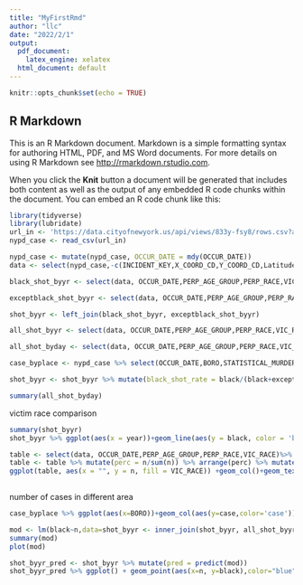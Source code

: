 ---
title: "MyFirstRmd"
author: "llc"
date: "2022/2/1"
output:
  pdf_document: 
    latex_engine: xelatex
  html_document: default
---

```{r setup, include=FALSE}
knitr::opts_chunk$set(echo = TRUE)
```

## R Markdown

This is an R Markdown document. Markdown is a simple formatting syntax for authoring HTML, PDF, and MS Word documents. For more details on using R Markdown see <http://rmarkdown.rstudio.com>.

When you click the **Knit** button a document will be generated that includes both content as well as the output of any embedded R code chunks within the document. You can embed an R code chunk like this:




```{r }
library(tidyverse)
library(lubridate)
url_in <- 'https://data.cityofnewyork.us/api/views/833y-fsy8/rows.csv?accessType=DOWNLOAD'
nypd_case <- read_csv(url_in)

nypd_case <- mutate(nypd_case, OCCUR_DATE = mdy(OCCUR_DATE))
data <- select(nypd_case,-c(INCIDENT_KEY,X_COORD_CD,Y_COORD_CD,Latitude,Longitude,Lon_Lat,PRECINCT,JURISDICTION_CODE,LOCATION_DESC)) %>% filter(PERP_AGE_GROUP != 'NA')

black_shot_byyr <- select(data, OCCUR_DATE,PERP_AGE_GROUP,PERP_RACE,VIC_RACE) %>% group_by(year = floor_date(OCCUR_DATE, 'year')) %>% filter(VIC_RACE=='BLACK') %>% summarise(black=n())

exceptblack_shot_byyr <- select(data, OCCUR_DATE,PERP_AGE_GROUP,PERP_RACE,VIC_RACE) %>% group_by(year = floor_date(OCCUR_DATE, 'year')) %>% filter(VIC_RACE!='BLACK') %>% summarise(exceptblack=n())

shot_byyr <- left_join(black_shot_byyr, exceptblack_shot_byyr)

all_shot_byyr <- select(data, OCCUR_DATE,PERP_AGE_GROUP,PERP_RACE,VIC_RACE) %>% group_by(year = floor_date(OCCUR_DATE, 'year')) %>% summarise(n = n())

all_shot_byday <- select(data, OCCUR_DATE,PERP_AGE_GROUP,PERP_RACE,VIC_RACE) %>% group_by(OCCUR_DATE) %>% summarise(n = n())

case_byplace <- nypd_case %>% select(OCCUR_DATE,BORO,STATISTICAL_MURDER_FLAG, VIC_RACE) %>% group_by(BORO) %>% summarise(case=n())

shot_byyr <- shot_byyr %>% mutate(black_shot_rate = black/(black+exceptblack))
```


```{r all_shot_byday}
summary(all_shot_byday)
```

victim race comparison
```{r shot_byyr, echo=FALSE}
summary(shot_byyr)
shot_byyr %>% ggplot(aes(x = year))+geom_line(aes(y = black, color = 'black'))+geom_point(aes(y = black, color = 'black'))+geom_line(aes(y = exceptblack, color = 'exceptblack'))+geom_point(aes(y = exceptblack, color = 'exceptblack'))

```

```{r data, echo_FALSE}
table <- select(data, OCCUR_DATE,PERP_AGE_GROUP,PERP_RACE,VIC_RACE)%>% group_by(VIC_RACE)%>%summarise(n=n())
table <- table %>% mutate(perc = n/sum(n)) %>% arrange(perc) %>% mutate(labels=scales::percent(perc))
ggplot(table, aes(x = "", y = n, fill = VIC_RACE)) +geom_col()+geom_text(aes(label = labels), size = 2,
                                                                         position =position_stack(vjust = 0.25))+coord_polar(theta = "y")
```

number of cases in different area
```{r case_byplace, echo=FALSE}
case_byplace %>% ggplot(aes(x=BORO))+geom_col(aes(y=case,color='case'))

```

```{r modeling, echo=FALSE}
mod <- lm(black~n,data=shot_byyr <- inner_join(shot_byyr, all_shot_byyr))
summary(mod)
plot(mod)

```
```{r pred, echo=FALSE}
shot_byyr_pred <- shot_byyr %>% mutate(pred = predict(mod))
shot_byyr_pred %>% ggplot() + geom_point(aes(x=n, y=black),color="blue") + geom_point(aes(x=n, y=pred),color="red")
```
